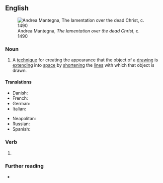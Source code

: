 ==English==
[[File:Andrea_Mantegna_-_The_Lamentation_over_the_Dead_Christ_-_WGA13981.jpg|thumb|Andrea Mantegna, ''The lamentation over the dead Christ'', c. 1490]]

===Noun===
{{en-noun|~}}

# {{lb|en|arts}} A [[technique]] for creating the appearance that the object of a [[drawing]] is [[extend]]ing into [[space]] by [[shorten]]ing the [[line]]s with which that object is drawn.

====Translations====
{{trans-top|art technique}}
* Danish: {{t|da|forkortning|c}}
* French: {{t+|fr|raccourci|m}}
* German: {{t+|de|Verkürzung|f}}
* Italian: {{t+|it|scorcio|m}}
{{trans-mid}}
* Neapolitan: {{t|nap|scurcio}}
* Russian: {{t+|ru|ра́курс}}
* Spanish: {{t+|es|escorzo|m}}
{{trans-bottom}}

===Verb===
{{head|en|verb form}}

# {{present participle of|en|foreshorten|nocat=1}}

===Further reading===
* {{pedia|Perspective_(graphical)#Foreshortening|foreshortening}}